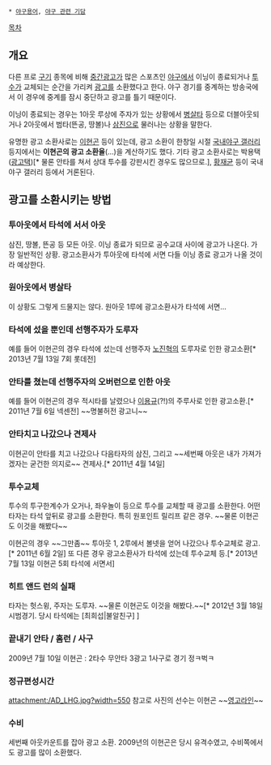  * [[야구용어]], [[야구 관련 기담]]

[[목차]]

== 개요 ==

다른 프로 [[구기]] 종목에 비해 [[중간광고]]가 많은 스포츠인 [[야구]]에서 이닝이 종료되거나 [[투수]]가 교체되는 순간을 가리켜 [[광고]]를 소환했다고 한다. 야구 경기를 중계하는 방송국에서 이 경우에 중계를 잠시 중단하고 광고를 틀기 때문이다.

이닝이 종료되는 경우는 1아웃 루상에 주자가 있는 상황에서 [[병살타]] 등으로 더블아웃되거나 2아웃에서 범타(뜬공, 땅볼)나 [[삼진]]으로 물러나는 상황을 말한다.

유명한 광고 소환사로는 [[이현곤]] 등이 있는데, 광고 소환이 한창일 시절 [[국내야구 갤러리]] 등지에서는 '''이현곤의 광고 소환율'''(…)을 계산하기도 했다. 기타 광고 소환사로는 박용택([[박용택/별명|광고택]])[* 물론 안타를 쳐서 상대 투수를 강판시킨 경우도 많으므로.], [[황재균]] 등이 국내야구 갤러리 등에서 거론된다.


== 광고를 소환시키는 방법 ==


=== 투아웃에서 타석에 서서 아웃 ===
삼진, 땅볼, 뜬공 등 모든 아웃. 이닝 종료가 되므로 공수교대 사이에 광고가 나온다.
가장 일반적인 상황. 광고소환사가 투아웃에 타석에 서면 다들 이닝 종료 광고가 나올 것이라 예상한다.


=== 원아웃에서 병살타 ===
이 상황도 그렇게 드물지는 않다. 원아웃 1루에 광고소환사가 타석에 서면...


=== 타석에 섰을 뿐인데 선행주자가 도루자 ===
예를 들어 이현곤의 경우 타석에 섰는데 선행주자 [[노진혁]]의 도루자로 인한 광고소환[* 2013년 7월 13일 7회 롯데전]


=== 안타를 쳤는데 선행주자의 오버런으로 인한 아웃 ===
예를 들어 이현곤의 경우 적시타를 날렸으나 [[이용규]](?!)의 주루사로 인한 광고소환.[* 2011년 7월 6일 넥센전] ~~명불허전 광고니~~


=== 안타치고 나갔으나 견제사 ===
이현곤이 안타를 치고 나갔으나 다음타자의 삼진, 그리고 ~~세번째 아웃은 내가 가져가겠자는 굳건한 의지로~~ 견제사.[* 2011년 4월 14일]


=== 투수교체 ===
투수의 투구한계수가 오거나, 좌우놀이 등으로 투수를 교체할 때 광고를 소환한다.
어떤 타자는 타석 앞뒤로 광고를 소환한다. 특히 원포인트 릴리프 같은 경우. ~~물론 이현곤도 이것을 해봤다~~

이현곤의 경우 ~~그만좀~~ 투아웃 1, 2루에서 볼넷을 얻어 나갔으나 투수교체로 광고.[* 2011년 6월 2일]
또 다른 경우 광고소환사가 타석에 섰는데 투수교체 등.[* 2013년 7월 13일 이현곤 5회 타석에 서면서]

=== 히트 앤드 런의 실패 ===
타자는 헛스윙, 주자는 도루자. ~~물론 이현곤도 이것을 해봤다.~~[* 2012년 3월 18일 시범경기. 당시 타석에는 [최희섭|불알친구] ]


=== 끝내기 안타 / 홈런 / 사구 ===
2009년 7월 10일 이현곤 : 2타수 무안타 3광고 1사구로 경기 정ㅋ벅ㅋ


=== 정규편성시간 ===
attachment:/AD_LHG.jpg?width=550
참고로 사진의 선수는 이현곤 ~~[[영고라인]]~~


=== 수비 ===
세번째 아웃카운트를 잡아 광고 소환.
2009년의 이현곤은 당시 유격수였고, 수비쪽에서도 광고를 많이 소환했다.
